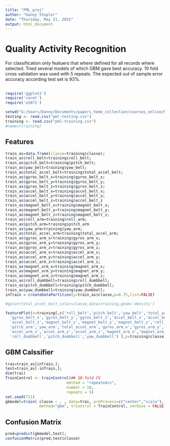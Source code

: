 ```yaml
---
title: "PML_proj"
author: "Danny Stopler"
date: "Thursday, May 21, 2015"
output: html_document
---
```


# Quality Activity Recognition 
For classification only featuers that where defined for all records where selected.
Tried several models of which GBM gave best accuracy. 
10 fold cross validation was used with 5 repeats. 
The expected out of sample error accuracy according test set is 93%.

##  
## 

```r
require('ggplot2')
require('caret')
require('e1071')
```

```r
setwd("G:/Users/Danny/Documents/papers_home_collection/courses_online/MachineLearningJeffLeek/EDAWork")
testing <- read.csv("pml-testing.csv")
training <- read.csv("pml-training.csv")
#names(training)
```


## Features

```r
train_as=data.frame(classe=training$classe);
train_as$roll_belt=training$roll_belt;
train_as$pitch_belt=training$pitch_belt;
train_as$yaw_belt=training$yaw_belt;
train_as$total_accel_belt=training$total_accel_belt;
train_as$gyros_belt_x=training$gyros_belt_x;
train_as$gyros_belt_y=training$gyros_belt_y;
train_as$gyros_belt_z=training$gyros_belt_z;
train_as$accel_belt_x=training$accel_belt_x;
train_as$accel_belt_y=training$accel_belt_y;
train_as$accel_belt_z=training$accel_belt_z
train_as$magnet_belt_x=training$magnet_belt_x;
train_as$magnet_belt_y=training$magnet_belt_y;
train_as$magnet_belt_z=training$magnet_belt_z;
train_as$roll_arm=training$roll_arm;
train_as$pitch_arm=training$pitch_arm
train_as$yaw_arm=training$yaw_arm;
train_as$total_accel_arm=training$total_accel_arm;
train_as$gyros_arm_x=training$gyros_arm_x;
train_as$gyros_arm_y=training$gyros_arm_y;
train_as$gyros_arm_z=training$gyros_arm_z;
train_as$accel_arm_x=training$accel_arm_x;
train_as$accel_arm_y=training$accel_arm_y;
train_as$accel_arm_z=training$accel_arm_z;
train_as$magnet_arm_x=training$magnet_arm_x;
train_as$magnet_arm_y=training$magnet_arm_y;
train_as$magnet_arm_z=training$magnet_arm_z;
train_as$roll_dumbbell=training$roll_dumbbell;
train_as$pitch_dumbbell=training$pitch_dumbbell;
train_as$yaw_dumbbell=training$yaw_dumbbell;
inTrain = createDataPartition(y=train_as$classe,p=0.75,list=FALSE)

#qplot(total_accel_belt,color=classe,data=training,geom='density')

featurePlot(x=training[,c('roll_belt','pitch_belt','yaw_belt','total_accel_belt',
  'gyros_belt_x','gyros_belt_y','gyros_belt_z','accel_belt_x','accel_belt_y',
  'accel_belt_z','magnet_belt_x','magnet_belt_y','magnet_belt_z','roll_arm',
  'pitch_arm','yaw_arm','total_accel_arm','gyros_arm_x','gyros_arm_y','gyros_arm_z',
  'accel_arm_x','accel_arm_y','accel_arm_z','magnet_arm_x','magnet_arm_y','magnet_arm_z',
  'roll_dumbbell','pitch_dumbbell','yaw_dumbbell') ],y=training$classe)

```


## GBM Calssifier 

```r
trai=train_as[inTrain,];
test=train_as[-inTrain,];
dim(trai)
TrainControl <- trainControl(## 10-fold CV
                           method = "repeatedcv",
                           number = 10,
                           repeats = 5)
set.seed(711)
gbmodel=train( classe ~ . , data=trai, preProcess=c("center","scale"), 
               method="gbm", trControl = TrainControl, verbose = FALSE)
```

## Confusion Matrix

```r
pred=predict(gbmodel,test);
confusionMatrix(pred,test$classe)
```